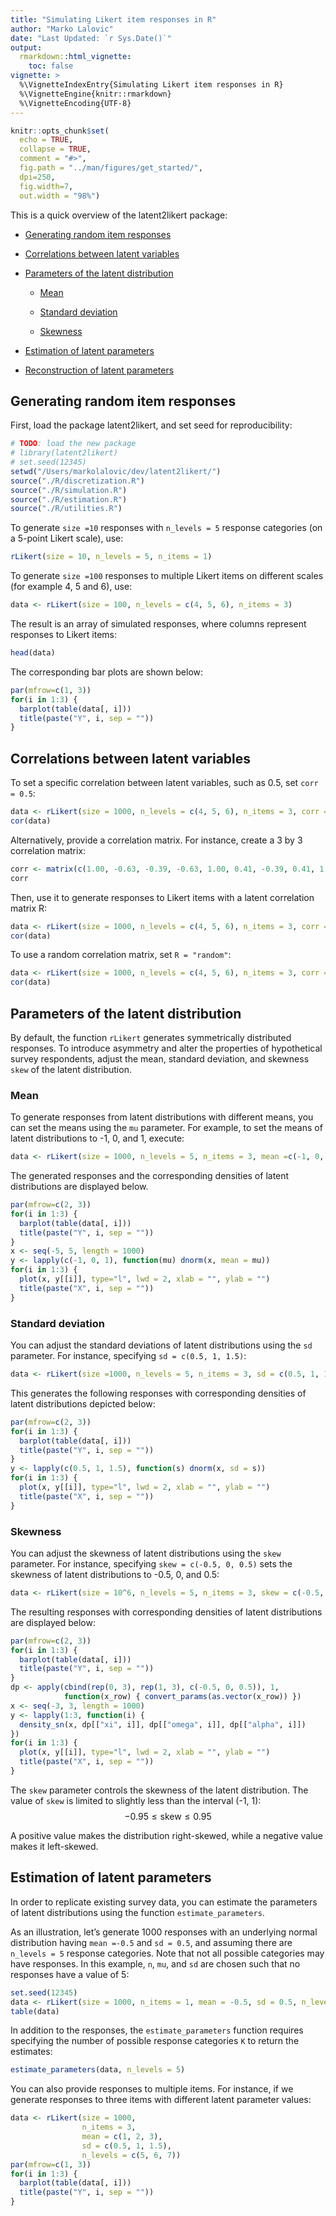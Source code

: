 ```yaml
---
title: "Simulating Likert item responses in R"
author: "Marko Lalovic"
date: "Last Updated: `r Sys.Date()`"
output:
  rmarkdown::html_vignette:
    toc: false
vignette: >
  %\VignetteIndexEntry{Simulating Likert item responses in R}
  %\VignetteEngine{knitr::rmarkdown}
  %\VignetteEncoding{UTF-8}
---
```

```r
knitr::opts_chunk$set(
  echo = TRUE,
  collapse = TRUE,
  comment = "#>",
  fig.path = "../man/figures/get_started/",
  dpi=250,
  fig.width=7,
  out.width = "98%")
```

This is a quick overview of the latent2likert package:

* [Generating random item responses](#generating-random-responses)

* [Correlations between latent variables](#adjusting-correlations)

* [Parameters of the latent distribution](#adjusting-parameters)

    - [Mean](#adjusting-the-mean)
    
    - [Standard deviation](#adjusting-sd)
    
    - [Skewness](#adjusting-skewness)
    
* [Estimation of latent parameters](#estimation-of-parameters)

* [Reconstruction of latent parameters](#resonstruction-of-parameters)


## Generating random item responses {#generating-random-responses}
First, load the package latent2likert, and set seed for reproducibility:
```r
# TODO: load the new package
# library(latent2likert) 
# set.seed(12345)
setwd("/Users/markolalovic/dev/latent2likert/")
source("./R/discretization.R")
source("./R/simulation.R")
source("./R/estimation.R")
source("./R/utilities.R")
```

To generate `size =10` responses with `n_levels = 5` response categories (on a 5-point Likert scale), use:
```r
rLikert(size = 10, n_levels = 5, n_items = 1)
```

To generate `size =100` responses to multiple Likert items on different scales (for example 4, 5 and 6), use:
```r
data <- rLikert(size = 100, n_levels = c(4, 5, 6), n_items = 3)
```

The result is an array of simulated responses, where columns represent responses to Likert items:
```r
head(data)
```

The corresponding bar plots are shown below:
```r
par(mfrow=c(1, 3))
for(i in 1:3) {
  barplot(table(data[, i]))
  title(paste("Y", i, sep = ""))
}
```

## Correlations between latent variables {#adjusting-correlations}
To set a specific correlation between latent variables, such as 0.5, set `corr = 0.5`:
```r
data <- rLikert(size = 1000, n_levels = c(4, 5, 6), n_items = 3, corr = 0.5)
cor(data)
```

Alternatively, provide a correlation matrix. For instance, create a 3 by 3 correlation matrix:
```r
corr <- matrix(c(1.00, -0.63, -0.39, -0.63, 1.00, 0.41, -0.39, 0.41, 1.00), nrow=3)
corr
```

Then, use it to generate responses to Likert items with a latent correlation matrix R:
```r
data <- rLikert(size = 1000, n_levels = c(4, 5, 6), n_items = 3, corr = corr)
cor(data)
```

To use a random correlation matrix, set `R = "random"`:
```r
data <- rLikert(size = 1000, n_levels = c(4, 5, 6), n_items = 3, corr = "random")
cor(data)
```

## Parameters of the latent distribution {#adjusting-parameters}
By default, the function `rLikert` generates symmetrically distributed responses. To introduce asymmetry and alter the properties of hypothetical survey respondents, adjust the mean, standard deviation, and skewness `skew` of the latent distribution.

### Mean {#adjusting-the-mean}
To generate responses from latent distributions with different means, you can set the means using the `mu` parameter. For example, to set the means of latent distributions to -1, 0, and 1, execute:
```r
data <- rLikert(size = 1000, n_levels = 5, n_items = 3, mean =c(-1, 0, 1))
```

The generated responses and the corresponding densities of latent distributions are displayed below.
```r
par(mfrow=c(2, 3))
for(i in 1:3) {
  barplot(table(data[, i]))
  title(paste("Y", i, sep = ""))
}
x <- seq(-5, 5, length = 1000)
y <- lapply(c(-1, 0, 1), function(mu) dnorm(x, mean = mu))
for(i in 1:3) {
  plot(x, y[[i]], type="l", lwd = 2, xlab = "", ylab = "")
  title(paste("X", i, sep = ""))
}
```

### Standard deviation {#adjusting-sd}
You can adjust the standard deviations of latent distributions using the `sd` parameter. For instance, specifying `sd = c(0.5, 1, 1.5)`:
```r
data <- rLikert(size =1000, n_levels = 5, n_items = 3, sd = c(0.5, 1, 1.5))
```

This generates the following responses with corresponding densities of latent distributions depicted below:
```r
par(mfrow=c(2, 3))
for(i in 1:3) {
  barplot(table(data[, i]))
  title(paste("Y", i, sep = ""))
}
y <- lapply(c(0.5, 1, 1.5), function(s) dnorm(x, sd = s))
for(i in 1:3) {
  plot(x, y[[i]], type="l", lwd = 2, xlab = "", ylab = "")
  title(paste("X", i, sep = ""))
}
```

### Skewness {#adjusting-skewness}
You can adjust the skewness of latent distributions using the `skew` parameter. For instance, specifying `skew = c(-0.5, 0, 0.5)` sets the skewness of latent distributions to -0.5, 0, and 0.5:
```r
data <- rLikert(size = 10^6, n_levels = 5, n_items = 3, skew = c(-0.5, 0, 0.5))
```

The resulting responses with corresponding densities of latent distributions are displayed below:
```r
par(mfrow=c(2, 3))
for(i in 1:3) {
  barplot(table(data[, i]))
  title(paste("Y", i, sep = ""))
}
dp <- apply(cbind(rep(0, 3), rep(1, 3), c(-0.5, 0, 0.5)), 1, 
            function(x_row) { convert_params(as.vector(x_row)) })
x <- seq(-3, 3, length = 1000)
y <- lapply(1:3, function(i) { 
  density_sn(x, dp[["xi", i]], dp[["omega", i]], dp[["alpha", i]]) 
})
for(i in 1:3) {
  plot(x, y[[i]], type="l", lwd = 2, xlab = "", ylab = "")
  title(paste("X", i, sep = ""))
}
```

The `skew` parameter controls the skewness of the latent distribution. The value of `skew` is limited to slightly less than the interval (-1, 1):
$$
-0.95 \leq \text{skew} \leq 0.95
$$

A positive value makes the distribution right-skewed, while a negative value makes it left-skewed.

## Estimation of latent parameters {#estimation-of-parameters}
In order to replicate existing survey data, you can estimate the parameters of latent distributions using the function `estimate_parameters`.

As an illustration, let's generate 1000 responses with an underlying normal distribution having `mean =-0.5` and `sd = 0.5`, and assuming there are `n_levels = 5` response categories. Note that not all possible categories may have responses. In this example, `n`, `mu`, and `sd` are chosen such that no responses have a value of 5:
```r
set.seed(12345)
data <- rLikert(size = 1000, n_items = 1, mean = -0.5, sd = 0.5, n_levels = 5)
table(data)
```

In addition to the responses, the `estimate_parameters` function requires specifying the number of possible response categories `K` to return the estimates:
```r
estimate_parameters(data, n_levels = 5)
```

You can also provide responses to multiple items. For instance, if we generate responses to three items with different latent parameter values:
```r
data <- rLikert(size = 1000,
                n_items = 3,
                mean = c(1, 2, 3),
                sd = c(0.5, 1, 1.5),
                n_levels = c(5, 6, 7))
par(mfrow=c(1, 3))
for(i in 1:3) {
  barplot(table(data[, i]))
  title(paste("Y", i, sep = ""))
}
```
